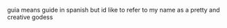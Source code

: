 {{rfc}}

guia means guide in spanish but id like to refer to my name as a pretty and creative godess